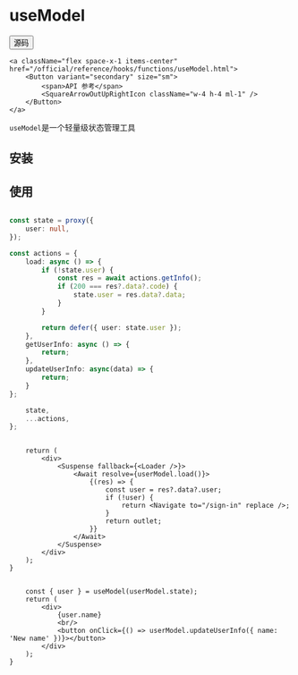 # useModel


<div className="flex space-x-2 items-center">    
    <a className="flex space-x-1 items-center" href="https://github.com/hikestack/hike/tree/main/packages/hooks/src/use-model.ts" target="_blank">
        <Button variant="secondary" size="sm">      
             <span>源码</span>
            <FileCode2Icon className="w-4 h-4 ml-1" />
        </Button>
    </a>
   
    <a className="flex space-x-1 items-center" href="/official/reference/hooks/functions/useModel.html">
        <Button variant="secondary" size="sm">
            <span>API 参考</span>
            <SquareArrowOutUpRightIcon className="w-4 h-4 ml-1" />
        </Button>
    </a>
</div>

```useModel```是一个轻量级状态管理工具

## 安装
 
<PackageManagerTabs command="install @hikestack/hooks" />

## 使用

```ts title="user.model.ts"

const state = proxy({
	user: null,
});

const actions = {
	load: async () => {
		if (!state.user) {
			const res = await actions.getInfo();
			if (200 === res?.data?.code) {
				state.user = res.data?.data;
			}
		}

		return defer({ user: state.user });
	},
	getUserInfo: async () => {
		return;
	},
    updateUserInfo: async(data) => {        
        return;
    }
};

	state,
	...actions,
};
```

```tsx pure title="main.layout.tsx"

	return (
        <div>
            <Suspense fallback={<Loader />}>
                <Await resolve={userModel.load()}>
                    {(res) => {
                        const user = res?.data?.user;
                        if (!user) {
                            return <Navigate to="/sign-in" replace />;
                        }
                        return outlet;
                    }}
                </Await>
            </Suspense>
        </div>
	);
}
```

```tsx pure title="profile.tsx"

	const { user } = useModel(userModel.state);
	return (
		<div>
			{user.name}
            <br/>
            <button onClick={() => userModel.updateUserInfo({ name: 'New name' })}></button>
		</div>
	);
}
```